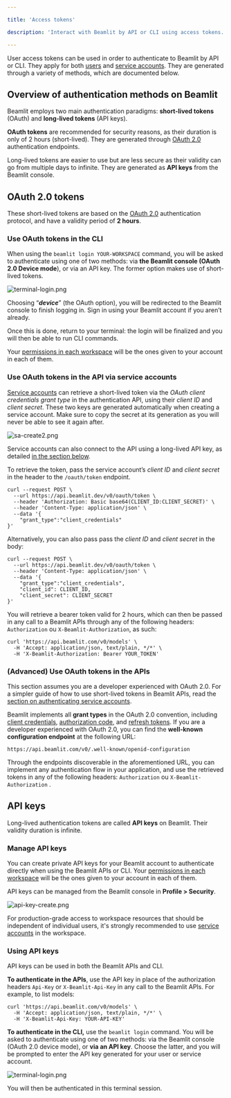 ```yaml
---

title: 'Access tokens'

description: 'Interact with Beamlit by API or CLI using access tokens.'

---
```


User access tokens can be used in order to authenticate to Beamlit by API or CLI. They apply for both [users](Workspace-access-control.mdx) and [service accounts](Service-accounts.mdx). They are generated through a variety of methods, which are documented below.

## Overview of authentication methods on Beamlit

Beamlit employs two main authentication paradigms: **short-lived tokens** (OAuth) and **long-lived tokens** (API keys).

**OAuth tokens** are recommended for security reasons, as their duration is only of 2 hours (short-lived). They are generated through [OAuth 2.0](https://oauth.net/2/) authentication endpoints.

Long-lived tokens are easier to use but are less secure as their validity can go from multiple days to infinite. They are generated as **API keys** from the Beamlit console. 

## OAuth 2.0 tokens

These short-lived tokens are based on the [OAuth 2.0](https://oauth.net/2/) authentication protocol, and have a validity period of **2 hours**.

### Use OAuth tokens in the CLI

When using the `beamlit login YOUR-WORKSPACE`  command, you will be asked to authenticate using one of two methods: via **the Beamlit console (OAuth 2.0 Device mode**), or via an API key. The former option makes use of short-lived tokens. 

![terminal-login.png](Access-tokens/terminal-login.png)

Choosing “***device***” (the OAuth option), you will be redirected to the Beamlit console to finish logging in. Sign in using your Beamlit account if you aren’t already. 

Once this is done, return to your terminal: the login will be finalized and you will then be able to run CLI commands. 

<Tip>Your [permissions in each workspace](Workspace-access-control.mdx) will be the ones given to your account in each of them.</Tip>

### Use OAuth tokens in the API via service accounts

[Service accounts](Service-accounts.mdx) can retrieve a short-lived token via the *OAuth client credentials grant type* in the authentication API, using their *client ID* and *client secret*. These two keys are generated automatically when creating a service account. Make sure to copy the secret at its generation as you will never be able to see it again after.

![sa-create2.png](Access-tokens/sa-create2.png)

<Info>Service accounts can also connect to the API using a long-lived API key, as detailed [in the section below](Access-tokens.mdx).</Info>

To retrieve the token, pass the service account’s *client ID* and *client secret* in the header to the `/oauth/token` endpoint.

```
curl --request POST \
  --url https://api.beamlit.dev/v0/oauth/token \
  --header 'Authorization: Basic base64(CLIENT_ID:CLIENT_SECRET)' \
  --header 'Content-Type: application/json' \
  --data '{
	"grant_type":"client_credentials"
}'
```

Alternatively, you can also pass pass the *client ID* and *client secret* in the body:

```
curl --request POST \
  --url https://api.beamlit.dev/v0/oauth/token \
  --header 'Content-Type: application/json' \
  --data '{
	"grant_type":"client_credentials",
    "client_id": CLIENT_ID,
    "client_secret": CLIENT_SECRET
}'
```

You will retrieve a bearer token valid for 2 hours, which can then be passed in any call to a Beamlit APIs through any of the following headers: `Authorization` ou `X-Beamlit-Authorization`, as such:

```
curl 'https://api.beamlit.com/v0/models' \
  -H 'Accept: application/json, text/plain, */*' \
  -H 'X-Beamlit-Authorization: Bearer YOUR_TOKEN'
```

### (Advanced) Use OAuth tokens in the APIs

<Note>This section assumes you are a developer experienced with OAuth 2.0. For a simpler guide of how to use short-lived tokens in Beamlit APIs, read the [section on authenticating service accounts](Access-tokens.mdx).</Note>

Beamlit implements all **grant types** in the OAuth 2.0 convention, including [client credentials](https://www.oauth.com/oauth2-servers/access-tokens/client-credentials/), [authorization code](https://www.oauth.com/oauth2-servers/access-tokens/authorization-code-request/), and [refresh tokens](https://www.oauth.com/oauth2-servers/access-tokens/refreshing-access-tokens/). If you are a developer experienced with OAuth 2.0, you can find the **well-known configuration endpoint** at the following URL:

```
https://api.beamlit.com/v0/.well-known/openid-configuration
```

Through the endpoints discoverable in the aforementioned URL, you can implement any authentication flow in your application, and use the retrieved tokens in any of the following headers: `Authorization` ou `X-Beamlit-Authorization` .

## API keys

Long-lived authentication tokens are called **API keys** on Beamlit. Their validity duration is infinite.

### Manage API keys

You can create private API keys for your Beamlit account to authenticate directly when using the Beamlit APIs or CLI. Your [permissions in each workspace](Workspace-access-control.mdx) will be the ones given to your account in each of them.

API keys can be managed from the Beamlit console in **Profile > Security**.

![api-key-create.png](Access-tokens/api-key-create.png)

For production-grade access to workspace resources that should be independent of individual users, it's strongly recommended to use [service accounts](Service-accounts.mdx) in the workspace.

### Using API keys

API keys can be used in both the Beamlit APIs and CLI. 

**To authenticate in the APIs**, use the API key in place of the authorization headers `Api-Key` or `X-Beamlit-Api-Key` in any call to the Beamlit APIs. For example, to list models:

```
curl 'https://api.beamlit.com/v0/models' \
  -H 'Accept: application/json, text/plain, */*' \
  -H 'X-Beamlit-Api-Key: YOUR-API-KEY'
```

**To authenticate in the CLI,** use the `beamlit login` command. You will be asked to authenticate using one of two methods: via the Beamlit console (OAuth 2.0 device mode), or **via an API key**. Choose the latter, and you will be prompted to enter the API key generated for your user or service account.

![terminal-login.png](Access-tokens/terminal-login%201.png)

You will then be authenticated in this terminal session.